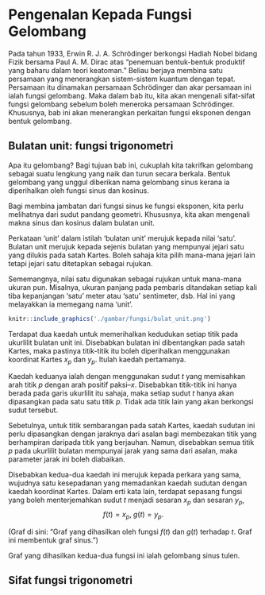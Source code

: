 # Pengenalan Kepada Fungsi Gelombang

Pada tahun 1933, Erwin R. J. A. Schr&ouml;dinger berkongsi Hadiah Nobel bidang Fizik bersama Paul A. M. Dirac atas "penemuan bentuk-bentuk produktif yang baharu dalam teori keatoman." Beliau berjaya membina satu persamaan yang menerangkan sistem-sistem kuantum dengan tepat. Persamaan itu dinamakan persamaan Schr&ouml;dinger dan akar persamaan ini ialah fungsi gelombang. Maka dalam bab itu, kita akan mengenali sifat-sifat fungsi gelombang sebelum boleh meneroka persamaan Schr&ouml;dinger. Khususnya, bab ini akan menerangkan perkaitan fungsi eksponen dengan bentuk gelombang.


## Bulatan unit: fungsi trigonometri

Apa itu gelombang? Bagi tujuan bab ini, cukuplah kita takrifkan gelombang sebagai suatu lengkung yang naik dan turun secara berkala. Bentuk gelombang yang unggul diberikan nama gelombang sinus kerana ia diperihalkan oleh fungsi sinus dan kosinus.

Bagi membina jambatan dari fungsi sinus ke fungsi eksponen, kita perlu melihatnya dari sudut pandang geometri. Khususnya, kita akan mengenali makna sinus dan kosinus dalam bulatan unit.

Perkataan 'unit' dalam istilah 'bulatan unit' merujuk kepada nilai 'satu'. Bulatan unit merujuk kepada sejenis bulatan yang mempunyai jejari satu yang dilukis pada satah Kartes. Boleh sahaja kita pilih mana-mana jejari lain tetapi jejari satu ditetapkan sebagai rujukan. 

Sememangnya, nilai satu digunakan sebagai rujukan untuk mana-mana ukuran pun. Misalnya, ukuran panjang pada pembaris ditandakan setiap kali tiba kepanjangan 'satu' meter atau 'satu' sentimeter, dsb. Hal ini yang melayakkan ia memegang nama 'unit'.

```r
knitr::include_graphics('./gambar/fungsi/bulat_unit.png')
```
Terdapat dua kaedah untuk memerihalkan kedudukan setiap titik pada ukurlilit bulatan unit ini. Disebabkan bulatan ini dibentangkan pada satah Kartes, maka pastinya titik-titik itu boleh diperihalkan menggunakan koordinat Kartes $x_p$ dan $y_p$. Itulah kaedah pertamanya.

Kaedah keduanya ialah dengan menggunakan sudut $t$ yang memisahkan arah titik $p$ dengan arah positif paksi--$x$. Disebabkan titik-titik ini hanya berada pada garis ukurlilit itu sahaja, maka setiap sudut $t$ hanya akan dipasangkan pada satu satu titik $p$. Tidak ada titik lain yang akan berkongsi sudut tersebut.

Sebetulnya, untuk titik sembarangan pada satah Kartes, kaedah sudutan ini perlu dipasangkan dengan jaraknya dari asalan bagi membezakan titik yang berhampiran daripada titik yang berjauhan. Namun, disebabkan semua titik $p$ pada ukurlilit bulatan mempunyai jarak yang sama dari asalan, maka parameter jarak ini boleh diabaikan.

Disebabkan kedua-dua kaedah ini merujuk kepada perkara yang sama, wujudnya satu kesepadanan yang memadankan kaedah sudutan dengan kaedah koordinat Kartes. Dalam erti kata lain, terdapat sepasang fungsi yang boleh menterjemahkan sudut $t$ menjadi sesaran $x_p$ dan sesaran $y_p$,
$$f(t) = x_p,\;g(t) = y_p.$$

(Graf di sini: "Graf yang dihasilkan oleh fungsi $f(t)$ dan $g(t)$ terhadap $t$. Graf ini membentuk graf sinus.")

Graf yang dihasilkan kedua-dua fungsi ini ialah gelombang sinus tulen. 

## Sifat fungsi trigonometri